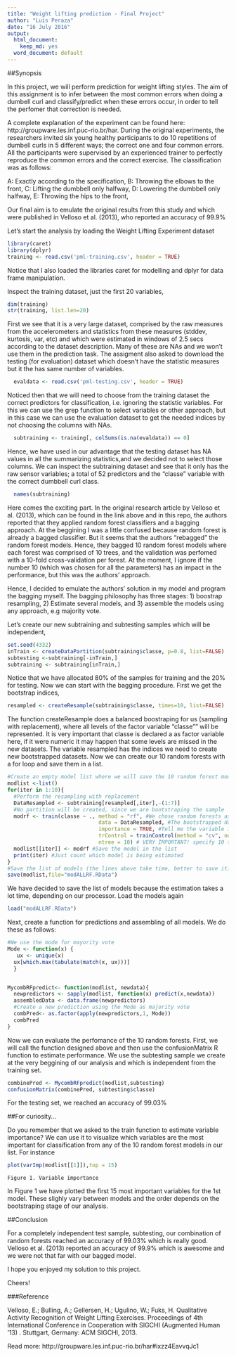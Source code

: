 ---
title: "Weight lifting prediction - Final Project"
author: "Luis Peraza"
date: "16 July 2016"
output:
  html_document:
    keep_md: yes
  word_document: default
---

##Synopsis

In this project, we will perform prediction for weight lifting styles. The aim of this assignment is to infer between the most common errors when doing a dumbell curl and classify/predict when these errors occur, in order to tell the perfomer that correction is needed.

A complete explanation of the experiment can be found here: http://groupware.les.inf.puc-rio.br/har. During the original experiments, the researchers invited six young healthy participants to do 10 repetitions of dumbell curls in 5 different ways; the correct one and four common errors. All the participants were supervised by an experienced trainer to perfectly reproduce the common errors and the correct exercise. The classification was as follows:

A: Exactly according to the specification, 
B: Throwing the elbows to the front,
C: Lifting the dumbbell only halfway, 
D: Lowering the dumbbell only halfway, 
E: Throwing the hips to the front,

Our final aim is to emulate the original results from this study and which were published in Velloso et al. (2013), who reported an accuracy of 99.9%

Let's start the analysis by loading the Weight Lifting Experiment dataset

```{r, message=FALSE, warning=FALSE}
library(caret)
library(dplyr)
training <- read.csv('pml-training.csv', header = TRUE)
```

Notice that I also loaded the libraries caret for modelling and dplyr for data frame manipulation.

Inspect the training dataset, just the first 20 variables,

```{r}
dim(training)
str(training, list.len=20)
```

First we see that it is a very large dataset, comprised by the raw measures from the accelerometers and statistics from these measures (stddev, kurtosis, var, etc) and which were estimated in windows of 2.5 secs according to the dataset description. Many of these are NAs and we won't use them in the prediction task. The assigment also asked to download the testing (for evaluation) dataset which doesn't have the statistic measures but it the has same number of variables.

```{r}
  evaldata <- read.csv('pml-testing.csv', header = TRUE)
```

Noticed then that we will need to choose from the training dataset the correct predictors for classification, i.e. ignoring the statistic variables. For this we can use the grep function to select variables or other approach, but in this case we can use the evaluation dataset to get the needed indices by not choosing the columns with NAs.

```{r}
  subtraining <- training[, colSums(is.na(evaldata)) == 0]
```

Hence, we have used in our advantage that the testing dataset has NA values in all the summarizing statistics,and we decided not to select those columns. We can inspect the subtraining dataset and see that it only has the raw sensor variables; a total of 52 predictors and the "classe" variable with the correct dumbbell curl class.

```{r}
  names(subtraining)
```

Here comes the exciting part. In the original research article by Velloso et al. (2013), which can be found in the link above and in this repo, the authors reported that they applied random forest classifiers and a bagging approach. At the beggining I was a little confused because random forest is already a bagged classifier. But it seems that the authors "rebagged" the random forest models. Hence, they bagged 10 random forest models where each forest was comprised of 10 trees, and the validation was perfomed with a 10-fold cross-validation per forest. At the moment, I ignore if the number 10 (which was chosen for all the parameters) has an impact in the performance, but this was the authors' approach.

Hence, I decided to emulate the authors' solution in my model and program the bagging myself. The bagging philosophy has three stages: 1) boostrap resampling, 2) Estimate several models, and 3) assemble the models using any approach, e.g majority vote.

Let's create our new subtraining and subtesting samples which will be independent,

```{r}
set.seed(4332)
inTrain <- createDataPartition(subtraining$classe, p=0.8, list=FALSE)
subtesting <-subtraining[-inTrain,]
subtraining <- subtraining[inTrain,]
```

Notice that we have allocated 80% of the samples for training and the 20% for testing. Now we can start with the bagging procedure. First we get the bootstrap indices,

```{r}
resampled <- createResample(subtraining$classe, times=10, list=FALSE)
```

The function createResample does a balanced boostraping for us (sampling with replacement), where all levels of the factor variable "classe"" will be represented. It is very important that classe is declared a as factor variable here, if it were numeric it may happen that some levels are missed in the new datasets. The variable resampled has the indices we need to create new bootstrapped datasets. 
Now we can create our 10 random forests with a for loop and save them in a list.

```{r, eval=FALSE}
#Create an empty model list where we will save the 10 random forest models
modlist <-list()
for(iter in 1:10){
  #Perform the resampling with replacement
  DataResampled <- subtraining[resampled[,iter],-(1:7)]
  #No partition will be created, since we are bootstraping the sample
  modrf <- train(classe ~ ., method = "rf", #We chose random forests as our model
                             data = DataResampled, #The bootstrapped dataset
                             importance = TRUE, #Tell me the variable importance 
                             trControl = trainControl(method = "cv", number = 10), #10-Fold CrossVal
                             ntree = 10) # VERY IMPORTANT! specify 10 trees in the forest
  modlist[[iter]] <- modrf #Save the model in the list
  print(iter) #Just count which model is being estimated
}
#Save the list of models (the lines above take time, better to save it)
save(modlist,file="modALLRF.RData")
```

We have decided to save the list of models because the estimation takes a lot time, depending on our processor. Load the models again

```{r}
load("modALLRF.RData")
```

Next, create a function for predictions and assembling of all models. We do these as follows:

```{r,message=FALSE, warning=FALSE}
#We use the mode for mayority vote
Mode <- function(x) {
   ux <- unique(x)
  ux[which.max(tabulate(match(x, ux)))]
  }


MycombRFpredict<- function(modlist, newdata){
  newpredictors <- sapply(modlist, function(x) predict(x,newdata))
  assembledData <- data.frame(newpredictors)
  #Create a new prediction using the Mode as majority vote
  combPred<- as.factor(apply(newpredictors,1, Mode))
  combPred
}
```

Now we can evaluate the perfomance of the 10 random forests. First, we will call the function designed above and then use the confusionMatrix R function to estimate performance. We use the subtesting sample we create at the very beggining of our analysis and which is independent from the training set.

```{r,message=FALSE, warning=FALSE}
combinePred <- MycombRFpredict(modlist,subtesting)
confusionMatrix(combinePred, subtesting$classe)
```

For the testing set, we reached an accuracy of 99.03%

##For curiosity...

Do you remember that we asked to the train function to estimate variable importance? We can use it to visualize which variables are the most important for classification from any of the 10 random forest models in our list. For instance

```{r, fig.height= 6}
plot(varImp(modlist[[1]]),top = 15)
```

    Figure 1. Variable importance

In Figure 1 we have plotted the first 15 most important variables for the 1st model. These slighly vary between models and the order depends on the bootstraping stage of our analysis.

##Conclusion

For a completely independent test sample, subtesting, our combination of random forests reached an accuracy of 99.03% which is really good. Velloso et al. (2013) reported an accuracy of 99.9% which is awesome and we were not that far with our bagged model.

I hope you enjoyed my solution to this project. 

Cheers!

###Reference

Velloso, E.; Bulling, A.; Gellersen, H.; Ugulino, W.; Fuks, H. Qualitative Activity Recognition of Weight Lifting Exercises. Proceedings of 4th International Conference in Cooperation with SIGCHI (Augmented Human '13) . Stuttgart, Germany: ACM SIGCHI, 2013.

Read more: http://groupware.les.inf.puc-rio.br/har#ixzz4EavvqJc1








